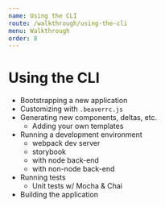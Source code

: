 ```yaml
---
name: Using the CLI
route: /walkthrough/using-the-cli
menu: Walkthrough
order: 8
---
```


# Using the CLI

- Bootstrapping a new application
- Customizing with `.beaverrc.js`
- Generating new components, deltas, etc.
    - Adding your own templates
- Running a development environment
    - webpack dev server
    - storybook
    - with node back-end
    - with non-node back-end
- Running tests
    - Unit tests w/ Mocha & Chai
- Building the application
